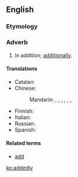 ==English==

===Etymology===
{{suffix|added|ly|lang=en}}

===Adverb===
{{en-adv|-}}

# In addition; [[additionally]].

====Translations====
{{trans-top|in addition}}
* Catalan: {{t|ca|a més}}
* Chinese:
*: Mandarin: {{t+|cmn|並且|sc=Hani}}, {{t+|cmn|并且|tr=bìngqiě|sc=Hani}}, {{t+|cmn|而且|tr=érqiě|sc=Hani}}, {{t|cmn|還有|sc=Hani}}, {{t+|cmn|还有|tr=háiyǒu|sc=Hani}}, {{t|cmn|況且|sc=Hani}}, {{t+|cmn|况且|tr=kuàngqiě|sc=Hani}}
{{trans-mid}}
* Finnish: {{t+|fi|lisäksi}}
* Italian: {{t|it|addizionalmente}}
* Russian: {{t|ru|доба́вочно}}
* Spanish: {{t+|es|también}}
{{trans-bottom}}

====Related terms====
* [[add]]

[[ko:addedly]]